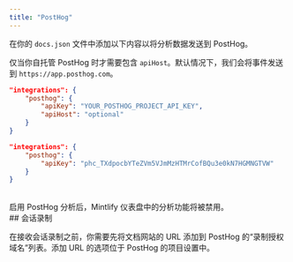 ```yaml
---
title: "PostHog"
---
```


在你的 `docs.json` 文件中添加以下内容以将分析数据发送到 PostHog。

仅当你自托管 PostHog 时才需要包含 `apiHost`。默认情况下，我们会将事件发送到 `https://app.posthog.com`。

<CodeGroup>

```json Analytics options in docs.json
"integrations": {
    "posthog": {
        "apiKey": "YOUR_POSTHOG_PROJECT_API_KEY",
        "apiHost": "optional"
    }
}
```

```json Example
"integrations": {
    "posthog": {
        "apiKey": "phc_TXdpocbYTeZVm5VJmMzHTMrCofBQu3e0kN7HGMNGTVW"
    }
}
```

</CodeGroup>

<br />

<Warning>
    启用 PostHog 分析后，Mintlify 仪表盘中的分析功能将被禁用。
</Warning>



<div id="session-recordings">
  ## 会话录制
</div>

在接收会话录制之前，你需要先将文档网站的 URL 添加到 PostHog 的“录制授权域名”列表。添加 URL 的选项位于 PostHog 的项目设置中。
